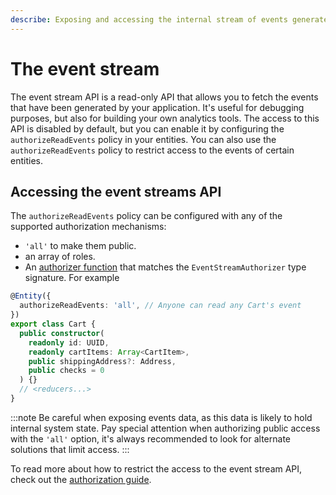 ```yaml
---
describe: Exposing and accessing the internal stream of events generated by your application.
---
```


# The event stream

The event stream API is a read-only API that allows you to fetch the events that have been generated by your application. It's useful for debugging purposes, but also for building your own analytics tools. The access to this API is disabled by default, but you can enable it by configuring the `authorizeReadEvents` policy in your entities. You can also use the `authorizeReadEvents` policy to restrict access to the events of certain entities.

## Accessing the event streams API

The `authorizeReadEvents` policy can be configured with any of the supported authorization mechanisms:

- `'all'` to make them public.
- an array of roles.
- An [authorizer function](/docs/security/authorization#event-stream-authorizers) that matches the `EventStreamAuthorizer` type signature. For example

```typescript
@Entity({
  authorizeReadEvents: 'all', // Anyone can read any Cart's event
})
export class Cart {
  public constructor(
    readonly id: UUID,
    readonly cartItems: Array<CartItem>,
    public shippingAddress?: Address,
    public checks = 0
  ) {}
  // <reducers...>
}
```

:::note
Be careful when exposing events data, as this data is likely to hold internal system state. Pay special attention when authorizing public access with the `'all'` option, it's always recommended to look for alternate solutions that limit access.
:::

To read more about how to restrict the access to the event stream API, check out the [authorization guide](/docs/security/authorization).
